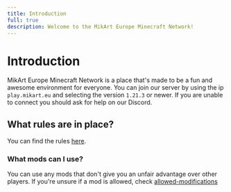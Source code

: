 ```yaml
---
title: Introduction
full: true
description: Welcome to the MikArt Europe Minecraft Network!
---
```


# Introduction

MikArt Europe Minecraft Network is a place that's made to be a fun and awesome environment for everyone. You can join
our server by using the ip `play.mikart.eu` and selecting the version `1.21.3` or newer.
If you are unable to connect you should ask for help on our Discord.

## What rules are in place?

You can find the rules [here](/help-center/minecraft/rules).

### What mods can I use?

You can use any mods that don't give you an unfair advantage over other players.
If you're unsure if a mod is allowed, check [allowed-modifications](/help-center/minecraft/allowed-modifications)
